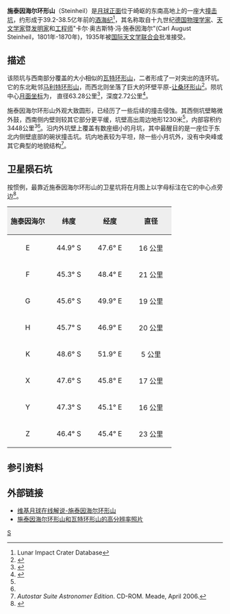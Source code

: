 {{lunar crater data|
 image=Janssen + Fabricius + Steinheil + Watt - LROC - WAC.JPG|240px|
 caption=施泰因海尔环形山(右下)及它西南部的瓦特环形山，[[月球勘测轨道飞行器|月球勘测轨道飞行器]]拍摄|
 latitude=48.6|
 N_or_S=S|
 longitude=46.5|
 E_or_W=E|
 diameter=63.28公里|
 depth=2.72公里|
 colong=315|
 eponym=卡尔·奥古斯特·冯·施泰因海尔}}
'''施泰因海尔环形山'''（Steinheil）是[[月球正面|月球正面]]位于崎岖的东南高地上的一座大[[撞击坑|撞击坑]]，约形成于39.2-38.5亿年前的[[酒海纪|酒海纪]]<ref name=LICD>Lunar Impact Crater Database</ref>，其名称取自十九世纪[[德国|德国]][[物理学家|物理学家]]、[[天文学家|天文学家]]暨[[发明家|发明家]]和[[工程师|工程师]]"卡尔·奥古斯特·冯·施泰因海尔"(Carl August Steinheil，1801年-1870年)，1935年被[[国际天文学联合会|国际天文学联合会]]批准接受。

==描述==
该陨坑与西南部分覆盖的大小相似的[[瓦特环形山|瓦特环形山]]，二者形成了一对突出的连环坑。它的东北毗邻[[马利特环形山|马利特环形山]]，而西北则坐落了巨大的环壁平原-[[让桑环形山|让桑环形山]]<ref>{{Cite web |url=http://planetarynames.wr.usgs.gov/images/Lunar/lac_128_wac.pdf |title=Crater Steinheil on LAC-128 map. |accessdate=2016-10-13 |archive-date=2016-12-13 |archive-url=https://web.archive.org/web/20161213044521/https://planetarynames.wr.usgs.gov/images/Lunar/lac_128_wac.pdf |dead-url=no }}</ref>。陨坑中心[[月面坐标|月面坐标]]为{{Coord|48.71|S|46.66|E|globe:Moon|nogoogle=1|noosm=1}}，
直径63.28公里<ref name="IAU">{{Cite web |url=http://planetarynames.wr.usgs.gov/Feature/5693 |title=Directory of the International Astronomical Union |access-date=2016-10-13 |archive-date=2017-07-31 |archive-url=https://web.archive.org/web/20170731190118/https://planetarynames.wr.usgs.gov/Feature/5693 |dead-url=no }}</ref>，深度2.72公里<ref>{{Cite web |url=http://fisherka.csolutionshosting.net/astronote/plan/craterdepth/html/CraterDepthFeatureNameWestfall.html |title=John E. Westfall's Atlas of the Lunar Terminator, Cambridge Univ. Press (2000) |accessdate=2016-10-13 |archive-date=2014-12-18 |archive-url=https://archive.today/20141218234310/http://fisherka.csolutionshosting.net/astronote/plan/craterdepth/html/CraterDepthFeatureNameWestfall.html |dead-url=yes }}</ref>。

施泰因海尔环形山外观大致圆形，已经历了一些后续的撞击侵蚀。其西侧坑壁略微外鼓，西南侧内壁则较其它部分更平缓，坑壁高出周边地形1230米<ref name="LICD"/>，内部容积约3448公里<sup>3</sup><ref name="LICD"/>。沿内外坑壁上覆盖有数座细小的月坑，其中最醒目的是一座位于东北内侧壁底部的碗状撞击坑。坑内地表较为平坦，除一些小月坑外，没有中央峰或其它典型的地貌结构<ref name="a">''Autostar Suite Astronomer Edition''. CD-ROM. Meade, April 2006.</ref>。

==卫星陨石坑==
按惯例，最靠近施泰因海尔环形山的卫星坑将在月图上以字母标注在它的中心点旁边<ref>{{cite book 
 | author=Bussey, B. 
 | author-link=Ben Bussey 
 | author2=Spudis, P. 
 | author2-link=Paul Spudis 
 | date=2004 | title=The Clementine Atlas of the Moon
 | publisher=Cambridge University Press | location=New York
 | isbn=0-521-81528-2 }}</ref>。

{| class="wikitable"
!width="25%" style="background:#eeeeee;" |施泰因海尔 
!width="25%" style="background:#eeeeee;" |纬度
!width="25%" style="background:#eeeeee;" |经度
!width="25%" style="background:#eeeeee;" |直径
|-
|align="center"|E
|align="center"|44.9° S
|align="center"|47.6° E
|align="center"|16 公里
|-
|align="center"|F
|align="center"|45.3° S
|align="center"|48.4° E
|align="center"|21 公里
|-
|align="center"|G
|align="center"|45.6° S
|align="center"|49.9° E
|align="center"|19 公里
|-
|align="center"|H
|align="center"|45.7° S
|align="center"|46.9° E
|align="center"|20 公里
|-
|align="center"|K
|align="center"|48.6° S
|align="center"|51.9° E
|align="center"|5 公里
|-
|align="center"|X
|align="center"|47.6° S
|align="center"|45.8° E
|align="center"|17 公里
|-
|align="center"|Y
|align="center"|47.3° S
|align="center"|45.1° E
|align="center"|16 公里
|-
|align="center"|Z
|align="center"|46.4° S
|align="center"|45.4° E
|align="center"|23 公里
|}

==参引资料==
{{Reflist}}

==外部链接==
* [http://the-moon.wikispaces.com/Steinheil 维基月球在线解说-施泰因海尔环形山] {{Wayback|url=http://the-moon.wikispaces.com/Steinheil |date=20180530175415 }}
* [http://www.damianpeach.com/barbados06/lunar/stienheilwatt_2006_11_06.jpg 施泰因海尔环形山和瓦特环形山的高分辨率照片] {{Wayback|url=http://www.damianpeach.com/barbados06/lunar/stienheilwatt_2006_11_06.jpg |date=20160809015006 }}

[[Category:月球环形山|S]]
{{月球環形山 (R-S)}}